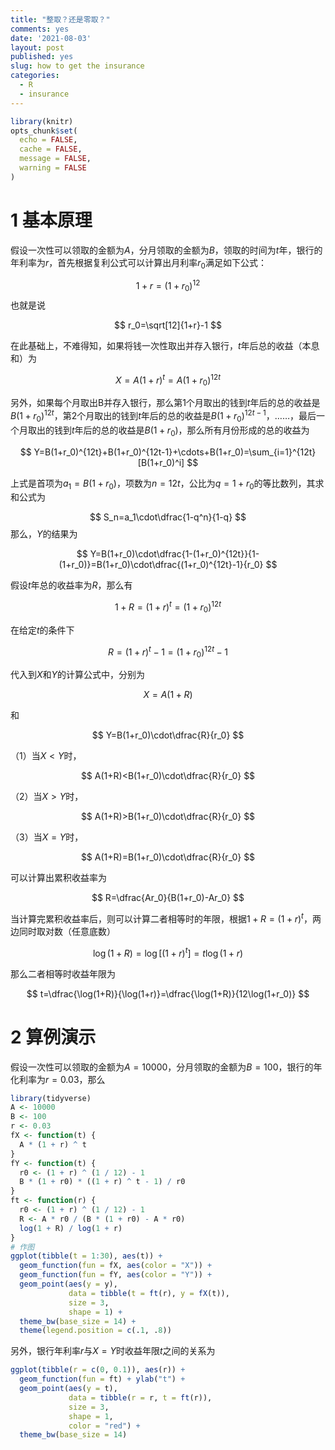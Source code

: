 ```yaml
---
title: "整取？还是零取？"
comments: yes
date: '2021-08-03'
layout: post
published: yes
slug: how to get the insurance
categories:
  - R
  - insurance
---
```


```r
library(knitr)
opts_chunk$set(
  echo = FALSE,
  cache = FALSE,
  message = FALSE,
  warning = FALSE
)
```

# 1 基本原理

假设一次性可以领取的金额为$A$，分月领取的金额为$B$，领取的时间为$t$年，银行的年利率为$r$，首先根据复利公式可以计算出月利率$r_0$满足如下公式：

$$
1+r=(1+r_0)^{12} 
$$
也就是说

$$
r_0=\sqrt[12]{1+r}-1
$$

在此基础上，不难得知，如果将钱一次性取出并存入银行，$t$年后总的收益（本息和）为

$$
X=A(1+r)^t=A(1+r_0)^{12t}
$$

另外，如果每个月取出B并存入银行，那么第1个月取出的钱到$t$年后的总的收益是$B(1+r_0)^{12t}$，第2个月取出的钱到$t$年后的总的收益是$B(1+r_0)^{12t-1}$，……，最后一个月取出的钱到$t$年后的总的收益是$B(1+r_0)$，那么所有月份形成的总的收益为

$$
Y=B(1+r_0)^{12t}+B(1+r_0)^{12t-1}+\cdots+B(1+r_0)=\sum_{i=1}^{12t}[B(1+r_0)^i]
$$

<!--more-->

上式是首项为$a_1=B(1+r_0)$，项数为$n=12t$，公比为$q=1+r_0$的等比数列，其求和公式为

$$
S_n=a_1\cdot\dfrac{1-q^n}{1-q}
$$
那么，$Y$的结果为

$$
Y=B(1+r_0)\cdot\dfrac{1-(1+r_0)^{12t}}{1-(1+r_0)}=B(1+r_0)\cdot\dfrac{(1+r_0)^{12t}-1}{r_0}
$$

假设$t$年总的收益率为$R$，那么有

$$
1+R=(1+r)^t=(1+r_0)^{12t}
$$

在给定$t$的条件下

$$
R=(1+r)^t-1=(1+r_0)^{12t}-1
$$

代入到$X$和$Y$的计算公式中，分别为

$$
X=A(1+R)
$$

和

$$
Y=B(1+r_0)\cdot\dfrac{R}{r_0}
$$

（1）当$X<Y$时，

$$
A(1+R)<B(1+r_0)\cdot\dfrac{R}{r_0}
$$

（2）当$X>Y$时，

$$
A(1+R)>B(1+r_0)\cdot\dfrac{R}{r_0}
$$

（3）当$X=Y$时，

$$
A(1+R)=B(1+r_0)\cdot\dfrac{R}{r_0}
$$

可以计算出累积收益率为

$$
R=\dfrac{Ar_0}{B(1+r_0)-Ar_0}
$$

当计算完累积收益率后，则可以计算二者相等时的年限，根据$1+R=(1+r)^t$，两边同时取对数（任意底数）

$$
\log(1+R)=\log[(1+r)^t]=t\log(1+r)
$$

那么二者相等时收益年限为

$$
t=\dfrac{\log(1+R)}{\log(1+r)}=\dfrac{\log(1+R)}{12\log(1+r_0)}
$$

# 2 算例演示

假设一次性可以领取的金额为$A=10000$，分月领取的金额为$B=100$，银行的年化利率为$r=0.03$，那么

```r
library(tidyverse)
A <- 10000
B <- 100
r <- 0.03
fX <- function(t) {
  A * (1 + r) ^ t
}
fY <- function(t) {
  r0 <- (1 + r) ^ (1 / 12) - 1
  B * (1 + r0) * ((1 + r) ^ t - 1) / r0
}
ft <- function(r) {
  r0 <- (1 + r) ^ (1 / 12) - 1
  R <- A * r0 / (B * (1 + r0) - A * r0)
  log(1 + R) / log(1 + r)
}
# 作图
ggplot(tibble(t = 1:30), aes(t)) +
  geom_function(fun = fX, aes(color = "X")) +
  geom_function(fun = fY, aes(color = "Y")) +
  geom_point(aes(y = y),
             data = tibble(t = ft(r), y = fX(t)),
             size = 3,
             shape = 1) +
  theme_bw(base_size = 14) +
  theme(legend.position = c(.1, .8))
```

另外，银行年利率$r$与$X=Y$时收益年限$t$之间的关系为

```r
ggplot(tibble(r = c(0, 0.1)), aes(r)) +
  geom_function(fun = ft) + ylab("t") +
  geom_point(aes(y = t),
             data = tibble(r = r, t = ft(r)),
             size = 3,
             shape = 1,
             color = "red") +
  theme_bw(base_size = 14)
```

